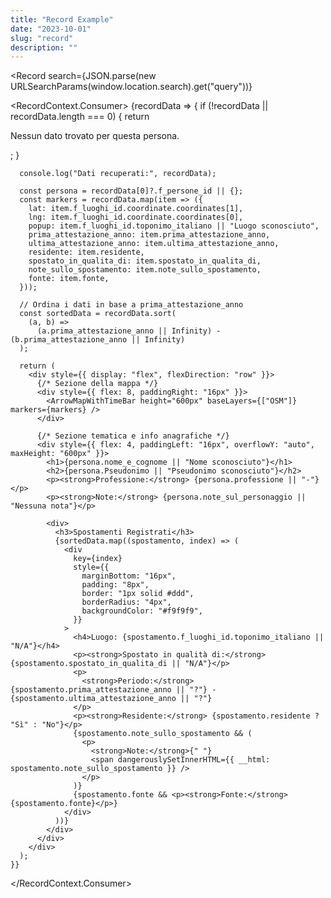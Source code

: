 ```yaml
---
title: "Record Example"
date: "2023-10-01"
slug: "record"
description: ""
---
```




<Record
  search={JSON.parse(new URLSearchParams(window.location.search).get("query"))}
>
  <RecordContext.Consumer>
    {recordData => {
      if (!recordData || recordData.length === 0) {
        return <p>Nessun dato trovato per questa persona.</p>;
      }

      console.log("Dati recuperati:", recordData);

      const persona = recordData[0]?.f_persone_id || {};
      const markers = recordData.map(item => ({
        lat: item.f_luoghi_id.coordinate.coordinates[1],
        lng: item.f_luoghi_id.coordinate.coordinates[0],
        popup: item.f_luoghi_id.toponimo_italiano || "Luogo sconosciuto",
        prima_attestazione_anno: item.prima_attestazione_anno,
        ultima_attestazione_anno: item.ultima_attestazione_anno,
        residente: item.residente,
        spostato_in_qualita_di: item.spostato_in_qualita_di,
        note_sullo_spostamento: item.note_sullo_spostamento,
        fonte: item.fonte,
      }));

      // Ordina i dati in base a prima_attestazione_anno
      const sortedData = recordData.sort(
        (a, b) =>
          (a.prima_attestazione_anno || Infinity) - (b.prima_attestazione_anno || Infinity)
      );

      return (
        <div style={{ display: "flex", flexDirection: "row" }}>
          {/* Sezione della mappa */}
          <div style={{ flex: 8, paddingRight: "16px" }}>
            <ArrowMapWithTimeBar height="600px" baseLayers={["OSM"]} markers={markers} />
          </div>

          {/* Sezione tematica e info anagrafiche */}
          <div style={{ flex: 4, paddingLeft: "16px", overflowY: "auto", maxHeight: "600px" }}>
            <h1>{persona.nome_e_cognome || "Nome sconosciuto"}</h1>
            <h2>{persona.Pseudonimo || "Pseudonimo sconosciuto"}</h2>
            <p><strong>Professione:</strong> {persona.professione || "-"}</p>
            <p><strong>Note:</strong> {persona.note_sul_personaggio || "Nessuna nota"}</p>

            <div>
              <h3>Spostamenti Registrati</h3>
              {sortedData.map((spostamento, index) => (
                <div
                  key={index}
                  style={{
                    marginBottom: "16px",
                    padding: "8px",
                    border: "1px solid #ddd",
                    borderRadius: "4px",
                    backgroundColor: "#f9f9f9",
                  }}
                >
                  <h4>Luogo: {spostamento.f_luoghi_id.toponimo_italiano || "N/A"}</h4>
                  <p><strong>Spostato in qualità di:</strong> {spostamento.spostato_in_qualita_di || "N/A"}</p>
                  <p>
                    <strong>Periodo:</strong> {spostamento.prima_attestazione_anno || "?"} - {spostamento.ultima_attestazione_anno || "?"}
                  </p>
                  <p><strong>Residente:</strong> {spostamento.residente ? "Sì" : "No"}</p>
                  {spostamento.note_sullo_spostamento && (
                    <p>
                      <strong>Note:</strong>{" "}
                      <span dangerouslySetInnerHTML={{ __html: spostamento.note_sullo_spostamento }} />
                    </p>
                  )}
                  {spostamento.fonte && <p><strong>Fonte:</strong> {spostamento.fonte}</p>}
                </div>
              ))}
            </div>
          </div>
        </div>
      );
    }}
  </RecordContext.Consumer>
</Record>
